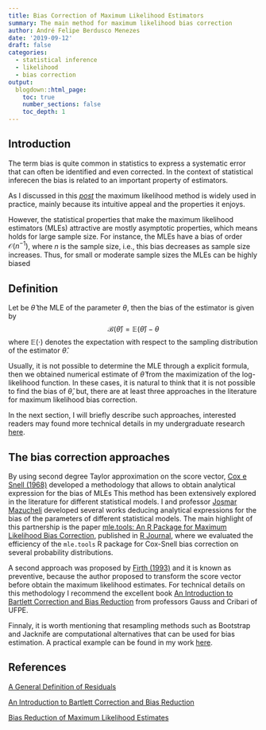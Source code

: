 ```yaml
---
title: Bias Correction of Maximum Likelihood Estimators
summary: The main method for maximum likelihood bias correction
author: André Felipe Berdusco Menezes
date: '2019-09-12'
draft: false
categories:
  - statistical inference
  - likelihood
  - bias correction
output:
  blogdown::html_page:
    toc: true
    number_sections: false
    toc_depth: 1
---
```


## Introduction

The term bias is quite common in statistics to express a systematic error that can often
be identified and even corrected.
In the context of statistical inferecen the bias is related to an important property of
estimators.


As I discussed in this [*post*](https://andrmenezes.github.io/post/2019-07-27-infer%C3%AAncia-estat%C3%ADstica-e-verossimilhan%C3%A7a/)
the maximum likelihood method is widely used in practice, mainly because its intuitive 
appeal and the properties it enjoys.

However, the statistical properties that make the maximum likelihood estimators (MLEs)
attractive are mostly asymptotic properties, which means holds for large sample size.
For instance, the MLEs have a bias of order $\mathcal{O}(n^{-1})$, where $n$ is the 
sample size, i.e., this bias decreases as sample size increases.
Thus, for small or moderate sample sizes the MLEs can be highly biased


## Definition
Let be  $\widehat{\theta}$ the MLE of the parameter ${\theta}$, then the bias of the estimator
is given by
$$\mathcal{B}\left(\widehat{\theta}\right) = \mathbb{E}\left({\widehat{\theta}}\right) - \theta$$
where $\mathbb{E}(\cdot)$ denotes the expectation with respect to the sampling distribution
of the estimator $\widehat{\theta}$.

Usually, it is not possible to determine the MLE through a explicit formula, then we obtained
numerical estimate of ${\widehat{\theta}}$ from the maximization of the log-likelihood
function.
In these cases, it is natural to think that it is not possible to find the bias of 
${\widehat{\theta}}$, but, there are at least three approaches in the literature for
maximum likelihood bias correction.

In the next section, I will briefly describe such approaches, interested readers may found
more technical details in my undergraduate research [here](https://github.com/AndrMenezes/si2017/raw/master/final_report.pdf).

## The bias correction approaches

By using second degree Taylor approximation on the score vector,
[Cox e Snell (1968)](https://rss.onlinelibrary.wiley.com/doi/10.1111/j.2517-6161.1968.tb00724.x)
developed a methodology that allows to obtain analytical expression for the bias of MLEs
This method has been extensively explored in the literature for different statistical models.
I and professor [Josmar Mazucheli](https://orcid.org/0000-0001-6740-0445)
developed several works deducing analytical expressions for the bias of the parameters of different statistical models.
The main highlight of this partnership is the paper 
[mle.tools: An R Package for Maximum Likelihood Bias Correction](https://journal.r-project.org/archive/2017/RJ-2017-055/index.html),
published in [R Journal](https://journal.r-project.org/),
where we evaluated the efficiency of the `mle.tools` R package for Cox-Snell bias correction
on several probability distributions.

A second approach was proposed by 
[Firth (1993)](https://www.jstor.org/stable/2336755?seq=1#page_scan_tab_contents)
and it is known as preventive, because the author proposed to transform the score vector
before obtain the maximum likelihood estimates. For technical details on this methodology
I recommend the excellent book [An Introduction to Bartlett Correction and Bias Reduction](https://www.springer.com/gp/book/9783642552540)
from professors Gauss and Cribari of UFPE.

Finnaly, it is worth mentioning that resampling methods such as Bootstrap and Jacknife
are computational alternatives that can be used for bias estimation.
A practical example can be found in my work [here](https://github.com/AndrMenezes/sts2017/raw/master/work5/draft-5.pdf).

## References
[A General Definition of Residuals](https://rss.onlinelibrary.wiley.com/doi/10.1111/j.2517-6161.1968.tb00724.x)

[An Introduction to Bartlett Correction and Bias Reduction](https://www.springer.com/gp/book/9783642552540)

[Bias Reduction of Maximum Likelihood Estimates](https://www.jstor.org/stable/2336755?seq=1#page_scan_tab_contents)
